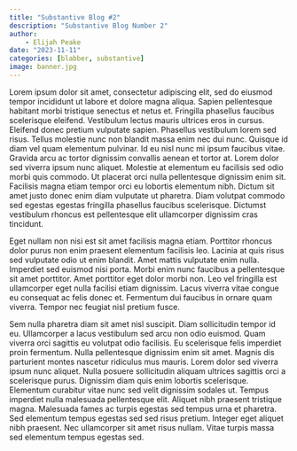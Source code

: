 ```yaml
---
title: "Substantive Blog #2"
description: "Substantive Blog Number 2"
author:
    - Elijah Peake
date: "2023-11-11"
categories: [blabber, substantive]
image: banner.jpg
---
```

Lorem ipsum dolor sit amet, consectetur adipiscing elit, sed do eiusmod tempor incididunt ut labore et dolore magna aliqua. Sapien pellentesque habitant morbi tristique senectus et netus et. Fringilla phasellus faucibus scelerisque eleifend. Vestibulum lectus mauris ultrices eros in cursus. Eleifend donec pretium vulputate sapien. Phasellus vestibulum lorem sed risus. Tellus molestie nunc non blandit massa enim nec dui nunc. Quisque id diam vel quam elementum pulvinar. Id eu nisl nunc mi ipsum faucibus vitae. Gravida arcu ac tortor dignissim convallis aenean et tortor at. Lorem dolor sed viverra ipsum nunc aliquet. Molestie at elementum eu facilisis sed odio morbi quis commodo. Ut placerat orci nulla pellentesque dignissim enim sit. Facilisis magna etiam tempor orci eu lobortis elementum nibh. Dictum sit amet justo donec enim diam vulputate ut pharetra. Diam volutpat commodo sed egestas egestas fringilla phasellus faucibus scelerisque. Dictumst vestibulum rhoncus est pellentesque elit ullamcorper dignissim cras tincidunt.

Eget nullam non nisi est sit amet facilisis magna etiam. Porttitor rhoncus dolor purus non enim praesent elementum facilisis leo. Lacinia at quis risus sed vulputate odio ut enim blandit. Amet mattis vulputate enim nulla. Imperdiet sed euismod nisi porta. Morbi enim nunc faucibus a pellentesque sit amet porttitor. Amet porttitor eget dolor morbi non. Leo vel fringilla est ullamcorper eget nulla facilisi etiam dignissim. Lacus viverra vitae congue eu consequat ac felis donec et. Fermentum dui faucibus in ornare quam viverra. Tempor nec feugiat nisl pretium fusce.

Sem nulla pharetra diam sit amet nisl suscipit. Diam sollicitudin tempor id eu. Ullamcorper a lacus vestibulum sed arcu non odio euismod. Quam viverra orci sagittis eu volutpat odio facilisis. Eu scelerisque felis imperdiet proin fermentum. Nulla pellentesque dignissim enim sit amet. Magnis dis parturient montes nascetur ridiculus mus mauris. Lorem dolor sed viverra ipsum nunc aliquet. Nulla posuere sollicitudin aliquam ultrices sagittis orci a scelerisque purus. Dignissim diam quis enim lobortis scelerisque. Elementum curabitur vitae nunc sed velit dignissim sodales ut. Tempus imperdiet nulla malesuada pellentesque elit. Aliquet nibh praesent tristique magna. Malesuada fames ac turpis egestas sed tempus urna et pharetra. Sed elementum tempus egestas sed sed risus pretium. Integer eget aliquet nibh praesent. Nec ullamcorper sit amet risus nullam. Vitae turpis massa sed elementum tempus egestas sed.
